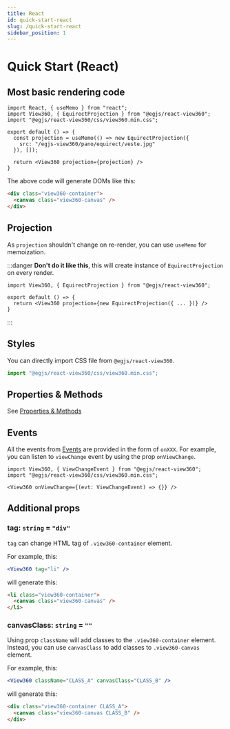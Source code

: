 ```yaml
---
title: React
id: quick-start-react
slug: /quick-start-react
sidebar_position: 1
---
```


# Quick Start (React)
## Most basic rendering code
```tsx title=Demo.tsx
import React, { useMemo } from "react";
import View360, { EquirectProjection } from "@egjs/react-view360";
import "@egjs/react-view360/css/view360.min.css";

export default () => {
  const projection = useMemo(() => new EquirectProjection({
    src: "/egjs-view360/pano/equirect/veste.jpg"
  }), []);

  return <View360 projection={projection} />
}
```

The above code will generate DOMs like this:
```html
<div class="view360-container">
  <canvas class="view360-canvas" />
</div>
```

## Projection
As `projection` shouldn't change on re-render, you can use `useMemo` for memoization.

:::danger
**Don't do it like this**, this will create instance of `EquirectProjection` on every render.

```tsx
import View360, { EquirectProjection } from "@egjs/react-view360";

export default () => {
  return <View360 projection={new EquirectProjection({ ... })} />
}
```
:::

## Styles
You can directly import CSS file from `@egjs/react-view360`.
```js
import "@egjs/react-view360/css/view360.min.css";
```

## Properties & Methods
See [Properties & Methods](/docs/properties-and-methods)

## Events
All the events from [Events](/docs/events) are provided in the form of `onXXX`.
For example, you can listen to `viewChange` event by using the prop `onViewChange`.

```tsx
import View360, { ViewChangeEvent } from "@egjs/react-view360";
import "@egjs/react-view360/css/view360.min.css";

<View360 onViewChange={(evt: ViewChangeEvent) => {}} />
```

## Additional props
### tag: `string` = `"div"`
`tag` can change HTML tag of `.view360-container` element.

For example, this:
```jsx
<View360 tag="li" />
```

will generate this:
```html
<li class="view360-container">
  <canvas class="view360-canvas" />
</li>
```

### canvasClass: `string` = `""`
Using prop `className` will add classes to the `.view360-container` element.
Instead, you can use `canvasClass` to add classes to `.view360-canvas` element.

For example, this:
```jsx
<View360 className="CLASS_A" canvasClass="CLASS_B" />
```

will generate this:
```html
<div class="view360-container CLASS_A">
  <canvas class="view360-canvas CLASS_B" />
</div>
```
